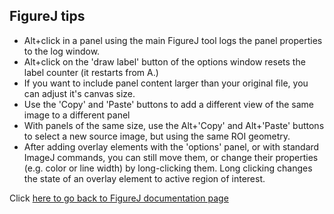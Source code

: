 
== FigureJ tips ==

* Alt+click in a panel using the main FigureJ tool logs the panel properties to the log window.
* Alt+click on the 'draw label' button of the options window resets the label counter (it restarts from A.)
* If you want to include panel content larger than your original file, you can adjust it's canvas size.
* Use the 'Copy' and 'Paste' buttons to add a different view of the same image to a different panel
* With panels of the same size, use the Alt+'Copy' and Alt+'Paste' buttons to select a new source image, but using the same ROI geometry.
* After adding overlay elements with the 'options' panel, or with standard ImageJ commands, you can still move them, or change their properties (e.g. color or line width) by long-clicking them. Long clicking changes the state of an overlay element to active region of interest. 

Click [[plugin:utilities:figurej:start|here to go back to FigureJ documentation page]]
